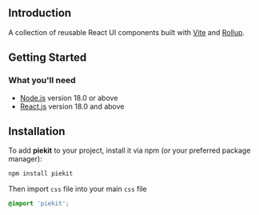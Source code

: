 
<Meta title="Docs/Introduction" />
<Title>Welcome to PieKit</Title>

## Introduction

A collection of reusable React UI components built with [Vite](https://vitejs.dev/) and [Rollup](https://rollupjs.org/).

## Getting Started

### What you'll need

- [Node.js](https://nodejs.org/en/download/) version 18.0 or above
- [React.js](https://react.dev/) version 18.0 and above

## Installation

To add **piekit** to your project, install it via npm (or your preferred package manager):

```bash
npm install piekit
```

Then import `css` file into your main `css` file

```css
@import 'piekit';
```